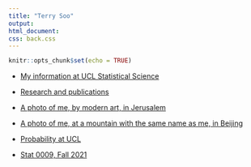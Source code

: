 ```yaml
---
title: "Terry Soo"
output: 
html_document: 
css: back.css
---
```



```r
knitr::opts_chunk$set(echo = TRUE)
```

*  [My information at UCL Statistical Science](https://www.ucl.ac.uk/statistics/dr-terry-soo)



* [Research and publications](https://tsoo-math.github.io/m3/research.html)



* [A photo of me, by modern art, in Jerusalem](https://tsoo-math.github.io/m3/tsrain.jpg)


* [A photo of me, at a mountain with the same name as me, in Beijing](https://tsoo-math.github.io/m3/terrysoo.htm)



* [Probability at UCL](https://sites.google.com/view/probability-at-ucl/home?authuser=0)



* [Stat 0009, Fall 2021](https://tsoo-math.github.io/ucl/skeleton2021.html)


